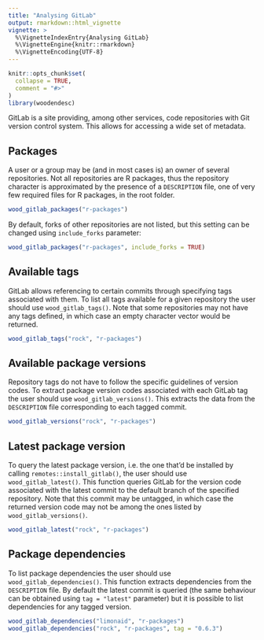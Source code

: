 ```yaml
---
title: "Analysing GitLab"
output: rmarkdown::html_vignette
vignette: >
  %\VignetteIndexEntry{Analysing GitLab}
  %\VignetteEngine{knitr::rmarkdown}
  %\VignetteEncoding{UTF-8}
---
```


```r
knitr::opts_chunk$set(
  collapse = TRUE,
  comment = "#>"
)
library(woodendesc)
```

GitLab is a site providing, among other services, code repositories with Git version control system. This allows for accessing a wide set of metadata.

## Packages

A user or a group may be (and in most cases is) an owner of several repositories. Not all repositories are R packages, thus the repository character is approximated by the presence of a `DESCRIPTION` file, one of very few required files for R packages, in the root folder.

```r
wood_gitlab_packages("r-packages")
```

By default, forks of other repositories are not listed, but this setting can be changed using `include_forks` parameter:

```r
wood_gitlab_packages("r-packages", include_forks = TRUE)
```

## Available tags

GitLab allows referencing to certain commits through specifying tags associated with them. To list all tags available for a given repository the user should use `wood_gitlab_tags()`. Note that some repositories may not have any tags defined, in which case an empty character vector would be returned.

```r
wood_gitlab_tags("rock", "r-packages")
```

## Available package versions

Repository tags do not have to follow the specific guidelines of version codes. To extract package version codes associated with each GitLab tag the user should use `wood_gitlab_versions()`. This extracts the data from the `DESCRIPTION` file corresponding to each tagged commit.

```r
wood_gitlab_versions("rock", "r-packages")
```

## Latest package version

To query the latest package version, i.e. the one that'd be installed by calling `remotes::install_gitlab()`, the user should use `wood_gitlab_latest()`. This function queries GitLab for the version code associated with the latest commit to the default branch of the specified repository. Note that this commit may be untagged, in which case the returned version code may not be among the ones listed by `wood_gitlab_versions()`.

```r
wood_gitlab_latest("rock", "r-packages")
```

## Package dependencies

To list package dependencies the user should use `wood_gitlab_dependencies()`. This function extracts dependencies from the `DESCRIPTION` file. By default the latest commit is queried (the same behaviour can be obtained using `tag = "latest"` parameter) but it is possible to list dependencies for any tagged version.

```r
wood_gitlab_dependencies("limonaid", "r-packages")
wood_gitlab_dependencies("rock", "r-packages", tag = "0.6.3")
```
